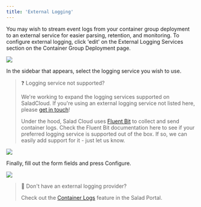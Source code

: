 ```yaml
---
title: 'External Logging'
---
```


You may wish to stream event logs from your container group deployment to an external service for easier parsing,
retention, and monitoring. To configure external logging, click 'edit' on the External Logging Services section on the
Container Group Deployment page.

<img src="/products/sce/images/aa011bd-image.png" />

In the sidebar that appears, select the logging service you wish to use.

> ❓ Logging service not supported?
>
> We're working to expand the logging services supported on SaladCloud. If you're using an external logging service not
> listed here, please [get in touch](mailto:cloud@salad.com)!
>
> Under the hood, Salad Cloud uses [Fluent Bit](https://docs.fluentbit.io/manual/pipeline/outputs) to collect and send
> container logs. Check the Fluent Bit documentation here to see if your preferred logging service is supported out of
> the box. If so, we can easily add support for it - just let us know.

<img src="/products/sce/images/a2a3a75-image.png" />

Finally, fill out the form fields and press Configure.

<img src="/products/sce/images/d8a6ecb-image.png" />

> 📘 Don't have an external logging provider?
>
> Check out the [Container Logs](/products/sce/container-logs) feature in the Salad Portal.
